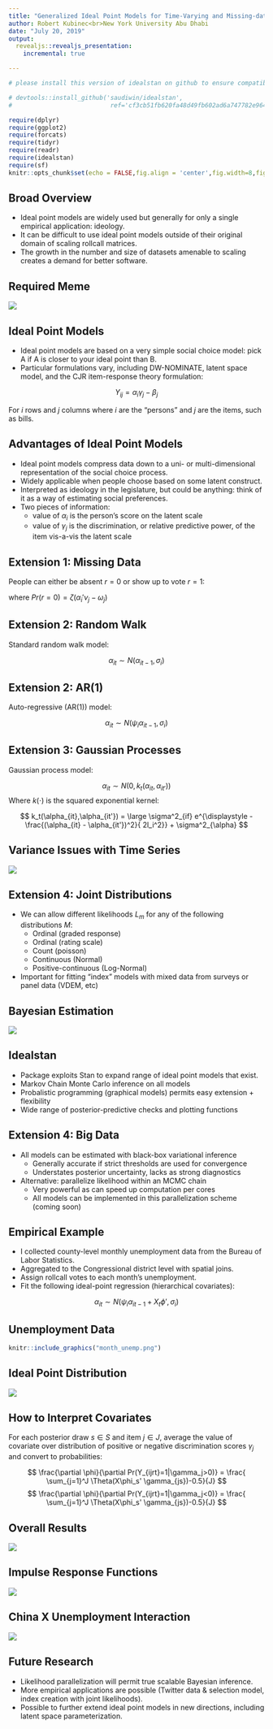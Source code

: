 ```yaml
---
title: "Generalized Ideal Point Models for Time-Varying and Missing-data Inference"
author: Robert Kubinec<br>New York University Abu Dhabi
date: "July 20, 2019"
output: 
  revealjs::revealjs_presentation:
    incremental: true

---
```


```r

# please install this version of idealstan on github to ensure compatibility with this document

# devtools::install_github('saudiwin/idealstan',
#                           ref='cf3cb51fb620fa48d49fb602ad6a747782e964af')

require(dplyr)
require(ggplot2)
require(forcats)
require(tidyr)
require(readr)
require(idealstan)
require(sf)
knitr::opts_chunk$set(echo = FALSE,fig.align = 'center',fig.width=8,fig.height=5,warn=FALSE,message=F)
```

## Broad Overview

- Ideal point models are widely used but generally for only a single empirical application: ideology.
- It can be difficult to use ideal point models outside of their original domain of scaling rollcall matrices.
- The growth in the number and size of datasets amenable to scaling creates a demand for better software.
    
    
## Required Meme

![](cowbell.jpg)

## Ideal Point Models

- Ideal point models are based on a very simple social choice model: pick A if A is closer to your ideal point than B. 
- Particular formulations vary, including DW-NOMINATE, latent space model, and the CJR item-response theory formulation:

$$
Y_{ij} = \alpha_i\gamma_j - \beta_j
$$

For $i$ rows and $j$ columns where $i$ are the "persons" and $j$ are the items, such as bills.

## Advantages of Ideal Point Models

- Ideal point models compress data down to a uni- or multi-dimensional representation of the social choice process.
- Widely applicable when people choose based on some latent construct.
- Interpreted as ideology in the legislature, but could be anything: think of it as a way of estimating social preferences.
- Two pieces of information: 
    - value of $\alpha_i$ is the person's score on the latent scale
    - value of $\gamma_j$ is the discrimination, or relative predictive power, of the item vis-a-vis the latent scale
    
## Extension 1: Missing Data

People can either be absent $r=0$ or show up to vote $r=1$:



\begin{equation}
\scriptstyle

	L(Y_{ijr}|\alpha_i,\gamma_j,\beta_j,\nu_j,\omega_j) = 
	\prod^{I}_{i=1} \prod^{J}_{j=1}
	\begin{cases}
	\scriptstyle
	\zeta(\alpha_{i}'\nu_j - \omega_j ) & \text{if } r=0, \text{ and} \\
	(1-\zeta({\alpha_{i}'\nu_j - \omega_j}))L(Y_{ij}|\alpha_i,\gamma_j,\beta_j) & \text{if } r=1
	\end{cases}

\end{equation}

where $Pr(r=0)=\zeta(\alpha_{i}'\nu_j - \omega_j )$

## Extension 2: Random Walk

Standard random walk model:

$$
\alpha_{it} \sim N(\alpha_{it-1},\sigma_i)
$$

## Extension 2: AR(1)

Auto-regressive (AR(1)) model:

$$
\alpha_{it} \sim N(\psi_i\alpha_{it-1},\sigma_i)
$$

## Extension 3: Gaussian Processes

Gaussian process model:

$$
\alpha_{it} \sim N(0,k_t(\alpha_{it},\alpha_{it'}))
$$
Where $k(\cdot)$ is the squared exponential kernel:

$$
k_t(\alpha_{it},\alpha_{it'}) = \large \sigma^2_{if}  e^{\displaystyle -\frac{(\alpha_{it} - \alpha_{it'})^2}{ 2l_i^2}} + \sigma^2_{\alpha}  
$$

## Variance Issues with Time Series

![](boromir.jpg)

## Extension 4: Joint Distributions

- We can allow different likelihoods $L_m$ for any of the following distributions $M$:
  - Ordinal (graded response)
  - Ordinal (rating scale)
  - Count (poisson)
  - Continuous (Normal)
  - Positive-continuous (Log-Normal)
- Important for fitting "index" models with mixed data from surveys or panel data (VDEM, etc)

## Bayesian Estimation

![](batman_robin.jpg)

## Idealstan

- Package exploits Stan to expand range of ideal point models that exist.
- Markov Chain Monte Carlo inference on all models
- Probalistic programming (graphical models) permits easy extension + flexibility
- Wide range of posterior-predictive checks and plotting functions



## Extension 4: Big Data

- All models can be estimated with black-box variational inference
  - Generally accurate if strict thresholds are used for convergence
  - Understates posterior uncertainty, lacks as strong diagnostics
- Alternative: parallelize likelihood within an MCMC chain
  - Very powerful as can speed up computation per cores
  - All models can be implemented in this parallelization scheme (coming soon)
    
## Empirical Example

- I collected county-level monthly unemployment data from the Bureau of Labor Statistics.
- Aggregated to the Congressional district level with spatial joins.
- Assign rollcall votes to each month's unemployment. 
- Fit the following ideal-point regression (hierarchical covariates):

$$
\alpha_{it} \sim N(\psi_i\alpha_{it-1} + X_t\phi',\sigma_i)
$$

## Unemployment Data

```r
knitr::include_graphics("month_unemp.png")
```

## Ideal Point Distribution

![](overall_dist.png)

## How to Interpret Covariates

For each posterior draw $s \in S$ and item $j \in J$, average the value of covariate over distribution of positive or negative discrimination scores $\gamma_j$ and convert to probabilities:

$$
\frac{\partial \phi}{\partial Pr(Y_{ijrt}=1|\gamma_j>0)} = \frac{ \sum_{j=1}^J \Theta(X\phi_s' \gamma_{js})-0.5}{J}
$$
$$
\frac{\partial \phi}{\partial Pr(Y_{ijrt}=1|\gamma_j<0)} = \frac{ \sum_{j=1}^J \Theta(X\phi_s' \gamma_{js})-0.5}{J}
$$


## Overall Results

![](overall_eff_ar1.png)

## Impulse Response Functions

![](irf_rep.png)

## China X Unemployment Interaction

![](china_int_plot.png)

## Future Research 

- Likelihood parallelization will permit true scalable Bayesian inference.
- More empirical applications are possible (Twitter data & selection model, index creation with joint likelihoods).
- Possible to further extend ideal point models in new directions, including latent space parameterization.
    